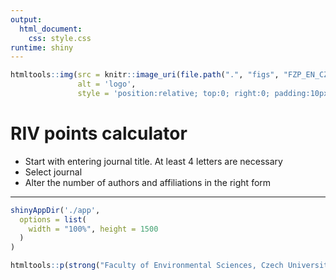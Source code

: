 ```yaml
---
output:
  html_document:
    css: style.css  
runtime: shiny
---
```


```r
htmltools::img(src = knitr::image_uri(file.path(".", "figs", "FZP_EN_CZU.png")), 
               alt = 'logo', 
               style = 'position:relative; top:0; right:0; padding:10px;width:300px')
```

# RIV points calculator

- Start with entering journal title. At least 4 letters are necessary
- Select journal
- Alter the number of authors and affiliations in the right form

---

```r
shinyAppDir('./app',
  options = list(
    width = "100%", height = 1500
  )
)
```

```r
htmltools::p(strong("Faculty of Environmental Sciences, Czech University of Life Sciences Prague"), br(), "Created by Petr Chajma (chajmap@fzp.czu.cz) & Martin Hanel" , style = "position: fixed; bottom: 0;width: 100%;height: 50px;color:#1a91a1;background-color:white;padding:10px;margin:0px; font-size:small")
```

